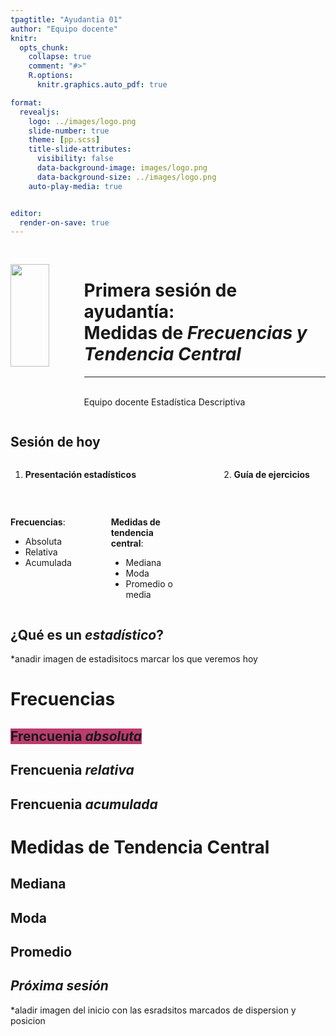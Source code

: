 ```yaml
---
tpagtitle: "Ayudantia 01"
author: "Equipo docente"
knitr:
  opts_chunk: 
    collapse: true
    comment: "#>" 
    R.options:
      knitr.graphics.auto_pdf: true

format: 
  revealjs:
    logo: ../images/logo.png
    slide-number: true
    theme: [pp.scss]
    title-slide-attributes:
      visibility: false
      data-background-image: images/logo.png
      data-background-size: ../images/logo.png
    auto-play-media: true


editor:
  render-on-save: true
---
```


## {data-background-color="#00788d"}
:::: {.columns .v-center-container}
::: {.column width=20%}
![](../images/logo.png){width="80%" fig-align="right"} <br>

:::
::: {.column width=80%}

# [Primera sesión de ayudantía: <br> Medidas de [***Frecuencias y Tendencia Central***]{.purple}]{.white} 

------------------------------------------------------------------------
<br>
Equipo docente Estadística Descriptiva 
:::
::::

## [**Sesión de hoy**]{.purple}

:::: {.columns}

::: {.column width="55%"}
:::{.content-box-purple}
1. **Presentación estadísticos**

<br>

:::: {.columns}

::: {.column width="45%"}
**Frecuencias**: 

- Absoluta
- Relativa 
- Acumulada
:::

::: {.column width="5%"}
:::

::: {.column width="45%"}
**Medidas de tendencia central**: 

- Mediana
- Moda 
- Promedio o media
:::

::::
:::

:::
::: {.column width="5%"}
:::

::: {.column width="35%"}
:::{.content-box-red}
2. **Guía de ejercicios**
:::
:::

::::

## [¿Qué es un ***estadístico***?]{.white}{data-background-color="#00788d"}

*anadir imagen de estadisitocs 
marcar los que veremos hoy 

# [**Frecuencias**]{.white}{data-background-color="#bc3c6f"}

## [<span style="background:#bc3c6f">Frencuenia ***absoluta***</span>]{.white}{data-background-color="#00788d"}

## [Frencuenia ***relativa***]{.white}{data-background-color="#00788d"}

## [Frencuenia ***acumulada***]{.white}{data-background-color="#00788d"}

# [**Medidas de Tendencia Central**]{.white}{data-background-color="#bc3c6f"}

## [**Mediana**]{.white}{data-background-color="#00788d"}

## [**Moda**]{.white}{data-background-color="#00788d"}

## [**Promedio**]{.white}{data-background-color="#00788d"}

## [*Próxima sesión*]{.purple}

*aladir imagen del inicio con las esradsitos marcados de dispersion y posicion
